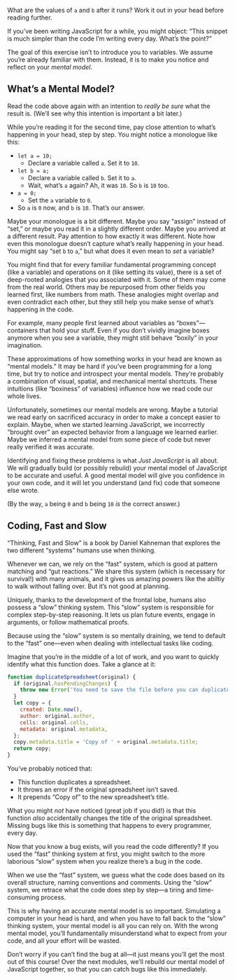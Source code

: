 <Article title="Mental Models" series={1} episode={1} next="02-the-javascript-universe" nextTitle="The JavaScript Universe" bottomContent={"In the next module, we’ll start building mental models for some of the most fundamental JavaScript concepts—values and expressions."}>

What are the values of `a` and `b` after it runs? Work it out in your head before reading further.

If you’ve been writing JavaScript for a while, you might object: “This snippet is much simpler than the code I’m writing every day. What’s the point?”

The goal of this exercise isn’t to introduce you to variables. We assume you’re already familiar with them. Instead, it is to make you notice and reflect on your *mental model*.

## What’s a Mental Model?

Read the code above again with an intention to *really be sure* what the result is. (We’ll see why this intention is important a bit later.)

While you’re reading it for the second time, pay close attention to what’s happening in your head, step by step. You might notice a monologue like this:

- `let a = 10;`
  - Declare a variable called `a`. Set it to `10`.
- `let b = a;`
  - Declare a variable called `b`. Set it to `a`.
  - Wait, what’s `a` again? Ah, it was `10`. So `b` is `10` too.
- `a = 0;`
  - Set the `a` variable to `0`.
- So `a` is `0` now, and `b` is `10`. That’s our answer.

Maybe your monologue is a bit different. Maybe you say “assign” instead of “set,” or maybe you read it in a slightly different order. Maybe you arrived at a different result. Pay attention to how exactly it was different. Note how even this monologue doesn’t capture what’s really happening in your head. You might say “set `b` to `a`,” but what does it even mean to *set* a variable?

You might find that for every familiar fundamental programming concept (like a variable) and operations on it (like setting its value), there is a set of deep-rooted analogies that you associated with it. Some of them may come from the real world. Others may be repurposed from other fields you learned first, like numbers from math. These analogies might overlap and even contradict each other, but they still help you make sense of what’s happening in the code.

For example, many people first learned about variables as “boxes”—containers that hold your stuff. Even if you don’t vividly imagine boxes anymore when you see a variable, they might still behave “boxily” in your imagination.

These approximations of how something works in your head are known as “mental models.” It may be hard if you’ve been programming for a long time, but try to notice and introspect your mental models. They’re probably a combination of visual, spatial, and mechanical mental shortcuts. These intuitions (like “boxiness” of variables) influence how we read code our whole lives.

Unfortunately, sometimes our mental models are wrong. Maybe a tutorial we read early on sacrificed accuracy in order to make a concept easier to explain. Maybe, when we started learning JavaScript, we incorrectly “brought over” an expected behavior from a language we learned earlier. Maybe we inferred a mental model from some piece of code but never really verified it was accurate.

Identifying and fixing these problems is what *Just JavaScript* is all about. We will gradually build (or possibly rebuild) your mental model of JavaScript to be accurate and useful. A good mental model will give you confidence in your own code, and it will let you understand (and fix) code that someone else wrote.

(By the way, `a` being `0` and `b` being `10` *is* the correct answer.)

## Coding, Fast and Slow

“Thinking, Fast and Slow” is a book by Daniel Kahneman that explores the two different “systems” humans use when thinking.

Whenever we can, we rely on the “fast” system, which is good at pattern matching and “gut reactions.” We share this system (which is necessary for survival!) with many animals, and it gives us amazing powers like the abiltiy to walk without falling over. But it’s not good at planning.

Uniquely, thanks to the development of the frontal lobe, humans also possess a “slow” thinking system. This “slow” system is responsible for complex step-by-step reasoning. It lets us plan future events, engage in arguments, or follow mathematical proofs.

Because using the “slow” system is so mentally draining, we tend to default to the “fast” one—even when dealing with intellectual tasks like coding.

Imagine that you’re in the middle of a lot of work, and you want to quickly identify what this function does. Take a glance at it:

```javascript
function duplicateSpreadsheet(original) {
  if (original.hasPendingChanges) {
    throw new Error('You need to save the file before you can duplicate it.');
  }
  let copy = {
    created: Date.now(),
    author: original.author,
    cells: original.cells,
    metadata: original.metadata,
  };
  copy.metadata.title = 'Copy of ' + original.metadata.title;
  return copy;
}
```

You’ve probably noticed that:

- This function duplicates a spreadsheet.
- It throws an error if the original spreadsheet isn’t saved.
- It prepends “Copy of” to the new spreadsheet’s title.

What you might *not* have noticed (great job if you did!) is that this function *also* accidentally changes the title of the original spreadsheet. Missing bugs like this is something that happens to every programmer, every day.

Now that you know a bug exists, will you read the code differently? If you used the “fast” thinking system at first, you might switch to the more laborious “slow” system when you realize there’s a bug in the code.

When we use the “fast” system, we guess what the code does based on its overall structure, naming conventions and comments. Using the “slow” system, we retrace what the code does step by step—a tiring and time-consuming process.

This is why having an accurate mental model is so important. Simulating a computer in your head is hard, and when you have to fall back to the “slow” thinking system, your mental model is all you can rely on. With the wrong mental model, you’ll fundamentally misunderstand what to expect from your code, and all your effort will be wasted.

Don’t worry if you can’t find the bug at all—it just means you’ll get the most out of this course! Over the next modules, we’ll rebuild our mental model of JavaScript together, so that you can catch bugs like this immediately.

</Article>
